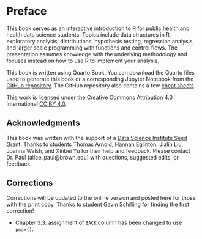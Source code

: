 # Preface {.unnumbered .unlisted}

This book serves as an interactive introduction to R for public health and health data science students. Topics include data structures in R, exploratory analysis, distributions, hypothesis testing, regression analysis, and larger scale programming with functions and control flows. The presentation assumes knowledge with the underlying methodology and focuses instead on how to use R to implement your analysis.

This book is written using Quarto Book. You can download the Quarto files used to generate this book or a corresponding Jupyter Notebook from the [GitHub repository](https://github.com/alicepaul/health-data-science-using-r). The GitHub repository also contains a few [cheat sheets](https://github.com/alicepaul/health-data-science-using-r/tree/main/book/refs).

::: {.content-visible when-format="html"}
This work is licensed under the Creative Commons Attribution 4.0 International [CC BY 4.0](https://creativecommons.org/licenses/by/4.0/).
:::

## Acknowledgments {.unnumbered}

This book was written with the support of a [Data Science Institute Seed Grant](https://dsi.brown.edu/). Thanks to students Thomas Arnold, Hannah Eglinton, Jialin Liu, Joanna Walsh, and Xinbei Yu for their help and feedback. Please contact Dr. Paul (alice_paul\@brown.edu) with questions, suggested edits, or feedback.

## Corrections {.unnumbered}

Corrections will be updated to the online version and posted here for those with the print copy. Thanks to student Gavin Schilling for finding the first correction!

-   Chapter 3.3: assignment of `BACK` column has been changed to use `pmax()`.

\mainmatter

